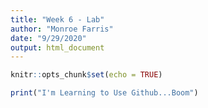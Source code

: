 ```yaml
---
title: "Week 6 - Lab"
author: "Monroe Farris"
date: "9/29/2020"
output: html_document
---
```


```r
knitr::opts_chunk$set(echo = TRUE)
```


```r
print("I'm Learning to Use Github...Boom")
```

